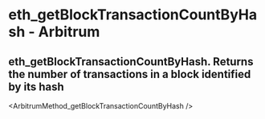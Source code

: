 # eth_getBlockTransactionCountByHash  - Arbitrum

## eth_getBlockTransactionCountByHash. Returns the number of transactions in a block identified by its hash


<ArbitrumMethod_getBlockTransactionCountByHash />
